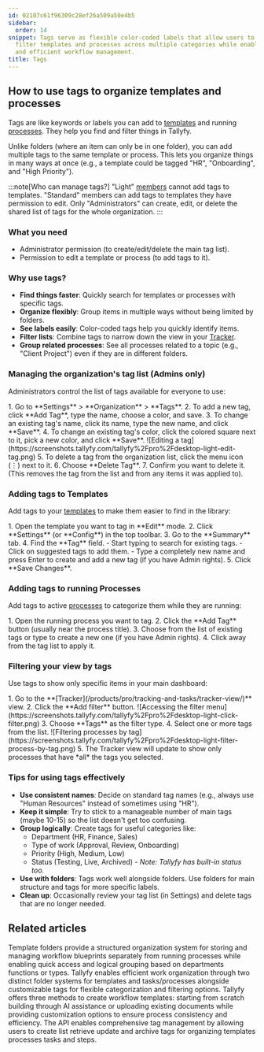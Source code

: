 ```yaml
---
id: 02107c61f96309c28ef26a509a50e4b5
sidebar:
  order: 14
snippet: Tags serve as flexible color-coded labels that allow users to organize and
  filter templates and processes across multiple categories while enabling quick searches
  and efficient workflow management.
title: Tags
---
```



## How to use tags to organize templates and processes

Tags are like keywords or labels you can add to [templates](/products/pro/documenting/templates/) and running [processes](/products/pro/tracking-and-tasks/processes/). They help you find and filter things in Tallyfy.

Unlike folders (where an item can only be in one folder), you can add multiple tags to the same template or process. This lets you organize things in many ways at once (e.g., a template could be tagged "HR", "Onboarding", and "High Priority").

:::note[Who can manage tags?]
"Light" [members](/products/pro/documenting/members/) cannot add tags to templates. "Standard" members can add tags to templates they have permission to edit. Only "Administrators" can create, edit, or delete the shared list of tags for the whole organization.
:::

### What you need
- Administrator permission (to create/edit/delete the main tag list).
- Permission to edit a template or process (to add tags to it).

### Why use tags?

- **Find things faster**: Quickly search for templates or processes with specific tags.
- **Organize flexibly**: Group items in multiple ways without being limited by folders.
- **See labels easily**: Color-coded tags help you quickly identify items.
- **Filter lists**: Combine tags to narrow down the view in your [Tracker](/products/pro/tracking-and-tasks/tracker-view/).
- **Group related processes**: See all processes related to a topic (e.g., "Client Project") even if they are in different folders.

### Managing the organization's tag list (Admins only)

Administrators control the list of tags available for everyone to use:

<Steps>
1. Go to **Settings** > **Organization** > **Tags**.
2. To add a new tag, click **Add Tag**, type the name, choose a color, and save.
3. To change an existing tag's name, click its name, type the new name, and click **Save**.
4. To change an existing tag's color, click the colored square next to it, pick a new color, and click **Save**.
   ![Editing a tag](https://screenshots.tallyfy.com/tallyfy%2Fpro%2Fdesktop-light-edit-tag.png)
5. To delete a tag from the organization list, click the menu icon (⋮) next to it.
6. Choose **Delete Tag**.
7. Confirm you want to delete it. (This removes the tag from the list and from any items it was applied to).
</Steps>

### Adding tags to Templates

Add tags to your [templates](/products/pro/documenting/templates/) to make them easier to find in the library:

<Steps>
1. Open the template you want to tag in **Edit** mode.
2. Click **Settings** (or **Config**) in the top toolbar.
3. Go to the **Summary** tab.
4. Find the **Tag** field.
   - Start typing to search for existing tags.
   - Click on suggested tags to add them.
   - Type a completely new name and press Enter to create and add a new tag (if you have Admin rights).
5. Click **Save Changes**.
</Steps>

### Adding tags to running Processes

Add tags to active [processes](/products/pro/tracking-and-tasks/processes/) to categorize them while they are running:

<Steps>
1. Open the running process you want to tag.
2. Click the **Add Tag** button (usually near the process title).
3. Choose from the list of existing tags or type to create a new one (if you have Admin rights).
4. Click away from the tag list to apply it.
</Steps>

### Filtering your view by tags

Use tags to show only specific items in your main dashboard:

<Steps>
1. Go to the **[Tracker](/products/pro/tracking-and-tasks/tracker-view/)** view.
2. Click the **Add filter** button.
   ![Accessing the filter menu](https://screenshots.tallyfy.com/tallyfy%2Fpro%2Fdesktop-light-click-filter.png)
3. Choose **Tags** as the filter type.
4. Select one or more tags from the list.
   ![Filtering processes by tag](https://screenshots.tallyfy.com/tallyfy%2Fpro%2Fdesktop-light-filter-process-by-tag.png)
5. The Tracker view will update to show only processes that have *all* the tags you selected.
</Steps>

### Tips for using tags effectively

- **Use consistent names**: Decide on standard tag names (e.g., always use "Human Resources" instead of sometimes using "HR").
- **Keep it simple**: Try to stick to a manageable number of main tags (maybe 10-15) so the list doesn't get too confusing.
- **Group logically**: Create tags for useful categories like:
  - Department (HR, Finance, Sales)
  - Type of work (Approval, Review, Onboarding)
  - Priority (High, Medium, Low)
  - Status (Testing, Live, Archived) - *Note: Tallyfy has built-in status too.*
- **Use with folders**: Tags work well alongside folders. Use folders for main structure and tags for more specific labels.
- **Clean up**: Occasionally review your tag list (in Settings) and delete tags that are no longer needed.


## Related articles
<CardGrid>
<LinkTitleCard header="<b>Templates > Organize templates into folders</b>" href="/products/pro/documenting/templates/organize-templates-into-folders/" > Template folders provide a structured organization system for storing and managing workflow blueprints separately from running processes while enabling quick access and logical grouping based on departments functions or types. </LinkTitleCard>
<LinkTitleCard header="<b>Tasks View > Organize tasks and processes into folders</b>" href="/products/pro/tracking-and-tasks/tasks-view/how-can-i-add-tasks-to-folders-in-tallyfy/" > Tallyfy enables efficient work organization through two distinct folder systems for templates and tasks/processes alongside customizable tags for flexible categorization and filtering options. </LinkTitleCard>
<LinkTitleCard header="<b>Templates > Create a template</b>" href="/products/pro/documenting/templates/create-template/" > Tallyfy offers three methods to create workflow templates: starting from scratch building through AI assistance or uploading existing documents while providing customization options to ensure process consistency and efficiency. </LinkTitleCard>
<LinkTitleCard header="<b>Code Samples > Managing tags</b>" href="/products/pro/integrations/open-api/code-samples/tags/" > The API enables comprehensive tag management by allowing users to create list retrieve update and archive tags for organizing templates processes tasks and steps. </LinkTitleCard>
</CardGrid>
